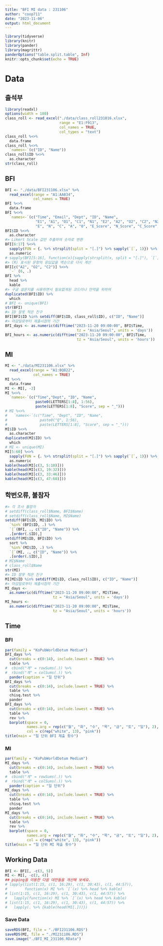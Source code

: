 ```yaml
---
title: "BFI MI data : 231106"
author: "coop711"
date: "2023-11-06"
output: html_document
---
```


```r
library(tidyverse)
library(knitr)
library(pander)
library(magrittr)
panderOptions("table.split.table", Inf)
knitr::opts_chunk$set(echo = TRUE)
```

# Data

## 출석부

```r
library(readxl)
options(width = 180)
class_roll <- read_excel("./data/class_roll231016.xlsx",
                         range = "E1:F913",
                         col_names = TRUE,
                         col_types = "text")
class_roll %<>%
  data.frame
class_roll %<>%
  `names<-`(c("ID", "Name"))
class_roll$ID %<>%
  as.character
str(class_roll)
```

## BFI

```r
BFI <- "./data/BFI231106.xlsx" %>% 
  read_excel(range = "A1:AA834",
             col_names = TRUE)
BFI %<>%
  data.frame
BFI %<>%
  `names<-`(c("Time", "Email", "Dept", "ID", "Name", 
              "E1", "A1", "O1", "C1", "N1", "E2", "A2", "O2", "C2", "N2", "O3", "A3",
              "E", "N", "C", "A", "O", "E_Score", "N_Score", "C_Score", "A_Score", "O_Score"))
BFI$ID %<>%
  as.character
#> Likert Scale 값만 추출하여 숫자로 변환
BFI[6:17] %<>%
  sapply(FUN = {. %>% strsplit(split = "[.]") %>% sapply(`[`, 1)}) %>%
  as.numeric
# sapply(BFI[5:16], function(x){sapply(strsplit(x, split = "[.]"), `[`, 1)})
#> (R) 표시된 문항의 응답값을 역순으로 다시 계산
BFI[c("A2", "O2", "C2")] %<>% 
  `-` (6, .)
BFI %>% 
  head %>%
  kable
#> 구글 설문지를 사용하면서 필요없게된 코드이나 만약을 위하여
duplicated(BFI$ID) %>% 
  which
# BFI <- unique(BFI)
str(BFI)
#> ID 잘못 적은 친구
BFI[BFI$ID %in% setdiff(BFI$ID, class_roll$ID), c("ID", "Name")]
#> 마감일로부터 제출시점의 기간
BFI_days <- as.numeric(difftime("2023-11-20 09:00:00", BFI$Time, 
                                 tz = "Asia/Seoul", units = 'days'))
BFI_hours <- as.numeric(difftime("2023-11-20 09:00:00", BFI$Time, 
                                 tz = "Asia/Seoul", units = 'hours'))
```

## MI

```r
MI <- "./data/MI231106.xlsx" %>% 
  read_excel(range = "A1:BQ822",
             col_names = TRUE)
MI %<>%
  data.frame
MI <- MI[, -2]
MI %<>%
  `names<-`(c("Time","Dept", "ID", "Name", 
              paste0(LETTERS[1:8], 1:56), 
              paste(LETTERS[1:8], "Score", sep = "_")))
# MI %<>%
#   `names<-`(c("Time", "Dept", "ID", "Name", 
#               paste0("Q", 1:56), 
#               paste(LETTERS[1:8], "Score", sep = "_")))
MI$ID %<>% 
  as.character
duplicated(MI$ID) %>% 
  which
# MI <- unique(MI)
MI[5:60] %<>%
  sapply(FUN = {. %>% strsplit(split = "[.]") %>% sapply(`[`, 1)}) %>%
  as.numeric
kable(head(MI[c(3, 5:18)]))
kable(head(MI[c(3, 19:32)]))
kable(head(MI[c(3, 33:46)]))
kable(head(MI[c(3, 47:60)]))
```

## 학번오류, 불참자

```r
#> 각 조사 불참자 
# setdiff(class_roll$Name, BFI$Name)
# setdiff(class_roll$Name, MI$Name)
setdiff(BFI$ID, MI$ID) %>%
  `%in%`(BFI$ID, .) %>%
  `[`(BFI, ., c("ID", "Name")) %>%
  .[order(.$ID),]
setdiff(MI$ID, BFI$ID) %>%
  sort %>%
  `%in%`(MI$ID, .) %>%
  `[`(MI, ., c("ID", "Name")) %>%
  .[order(.$ID),]
# MI$Name
# class_roll$Name
str(MI)
#> ID 잘못 적은 친구
MI[MI$ID %in% setdiff(MI$ID, class_roll$ID), c("ID", "Name")]
#> 마감일로부터 제출시점의 기간
MI_days <- 
  as.numeric(difftime("2023-11-20 09:00:00", MI$Time, 
                      tz = "Asia/Seoul", units = 'days'))
MI_hours <- 
  as.numeric(difftime("2023-11-20 09:00:00", MI$Time, 
                      tz = "Asia/Seoul", units = 'hours'))
```

## Time

### BFI

```r
par(family = "KoPubWorldDotum Medium")
BFI_days %>%
  cut(breaks = c(0:14), include.lowest = TRUE) %>%
  table %>%
#  cbind("계" = rowSums(.)) %>%
#  rbind("계" = colSums(.)) %>%
  pander(caption = "일 단위")
BFI_days %>%
  cut(breaks = c(0:14), include.lowest = TRUE) %>%
  table %>%
  chisq.test %>%
  pander
BFI_days %>%
  cut(breaks = c(0:14), include.lowest = TRUE) %>%
  table %>%
  rev %>%
  barplot(space = 0, 
          names.arg = rep(c("월", "화", "수", "목", "금", "토", "일"), 2), 
          col = c(rep("white", 13), "pink"))
title(main = "일 단위 BFI 제출 횟수")
```
### MI

```r
par(family = "KoPubWorldDotum Medium")
MI_days %>%
  cut(breaks = c(0:14), include.lowest = TRUE) %>%
  table %>%
#  cbind("계" = rowSums(.)) %>%
#  rbind("계" = colSums(.)) %>%
  pander(caption = "일 단위")
MI_days %>%
  cut(breaks = c(0:14), include.lowest = TRUE) %>%
  table %>%
  chisq.test %>%
  pander
MI_days %>%
  cut(breaks = c(0:14), include.lowest = TRUE) %>%
  table %>%
  rev %>%
  barplot(space = 0, 
          names.arg = rep(c("월", "화", "수", "목", "금", "토", "일"), 2), 
          col = c(rep("white", 13), "pink"))
title(main = "일 단위 MI 제출 횟수")
```

## Working Data

```r
BFI <- BFI[, -c(3, 5)]
MI <- MI[, -c(2, 4)]
## piping을 이용한 다음 대안들을 개선해 보세요.
# lapply(list(1:15, c(1, 16:29), c(1, 30:43), c(1, 44:57)), 
#        function(x) MI %>% `[`(x) %>% head %>% kable)
# list(1:15, c(1, 16:29), c(1, 30:43), c(1, 44:57)) %>%
#   lapply(function(x) MI %>% `[`(x) %>% head %>% kable)
# list(1:15, c(1, 16:29), c(1, 30:43), c(1, 44:57)) %>%
#   lapply(. %>% {kable(head(MI[.]))})

```

### Save Data

```r
saveRDS(BFI, file = "./BFI231106.RDS")
saveRDS(MI, file = "./MI231106.RDS")
save.image("./BFI_MI_231106.RData")
```

